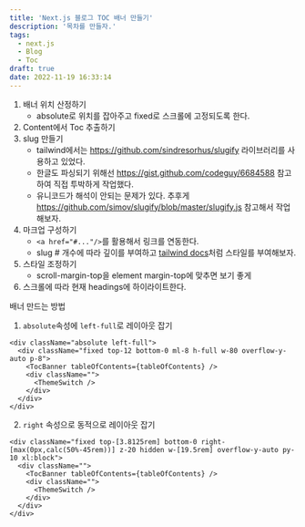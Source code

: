 ```yaml
---
title: 'Next.js 블로그 TOC 배너 만들기'
description: '목차를 만들자.'
tags:
  - next.js
  - Blog
  - Toc
draft: true
date: 2022-11-19 16:33:14
---
```


1. 배너 위치 산정하기
   - absolute로 위치를 잡아주고 fixed로 스크롤에 고정되도록 한다.
2. Content에서 Toc 추출하기
3. slug 만들기
   - tailwind에서는 https://github.com/sindresorhus/slugify 라이브러리를 사용하고 있었다.
   - 한글도 파싱되기 위해선 https://gist.github.com/codeguy/6684588 참고하여 직접 투박하게 작업했다.
   - 유니코드가 해석이 안되는 문제가 있다. 추후게 https://github.com/simov/slugify/blob/master/slugify.js 참고해서 작업해보자.
4. 마크업 구성하기
   - `<a href="#..."/>`를 활용해서 링크를 연동한다.
   - slug # 개수에 따라 깊이를 부여하고 [tailwind docs](https://tailwindcss.com/docs/typography-plugin)처럼 스타일를 부여해보자.
5. 스타일 조정하기
   - scroll-margin-top을 element margin-top에 맞추면 보기 좋게
6. 스크롤에 따라 현재 headings에 하이라이트한다.

배너 만드는 방법

1. `absolute`속성에 `left-full`로 레이아웃 잡기

```tsx
<div className="absolute left-full">
  <div className="fixed top-12 bottom-0 ml-8 h-full w-80 overflow-y-auto p-8">
    <TocBanner tableOfContents={tableOfContents} />
    <div className="">
      <ThemeSwitch />
    </div>
  </div>
</div>
```

2. `right` 속성으로 동적으로 레이아웃 잡기

```tsx
<div className="fixed top-[3.8125rem] bottom-0 right-[max(0px,calc(50%-45rem))] z-20 hidden w-[19.5rem] overflow-y-auto py-10 xl:block">
  <div className="">
    <TocBanner tableOfContents={tableOfContents} />
    <div className="">
      <ThemeSwitch />
    </div>
  </div>
</div>
```
